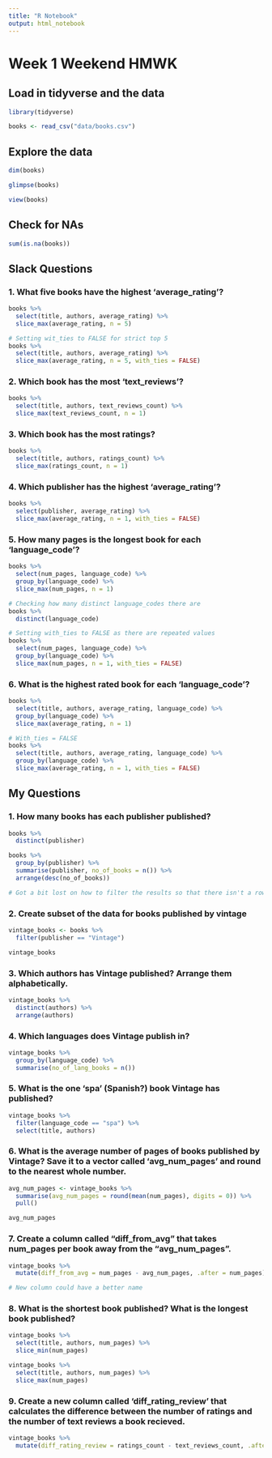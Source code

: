 ```yaml
---
title: "R Notebook"
output: html_notebook
---
```

# Week 1 Weekend HMWK 


## Load in tidyverse and the data
```r
library(tidyverse)
```

```r
books <- read_csv("data/books.csv")
```

## Explore the data

```r
dim(books)
```

```r
glimpse(books)
```

```r
view(books)
```

## Check for NAs

```r
sum(is.na(books))
```

## Slack Questions

### 1. What five books have the highest 'average_rating'?

```r
books %>% 
  select(title, authors, average_rating) %>% 
  slice_max(average_rating, n = 5)

# Setting wit_ties to FALSE for strict top 5
books %>% 
  select(title, authors, average_rating) %>% 
  slice_max(average_rating, n = 5, with_ties = FALSE)
```

### 2. Which book has the most 'text_reviews'?

```r
books %>% 
  select(title, authors, text_reviews_count) %>% 
  slice_max(text_reviews_count, n = 1)
```

### 3. Which book has the most ratings?

```r
books %>% 
  select(title, authors, ratings_count) %>% 
  slice_max(ratings_count, n = 1)
```

### 4. Which publisher has the highest 'average_rating'?

```r
books %>% 
  select(publisher, average_rating) %>% 
  slice_max(average_rating, n = 1, with_ties = FALSE)
```

### 5. How many pages is the longest book for each 'language_code'?

```r
books %>% 
  select(num_pages, language_code) %>% 
  group_by(language_code) %>% 
  slice_max(num_pages, n = 1)

# Checking how many distinct language_codes there are
books %>% 
  distinct(language_code)

# Setting with_ties to FALSE as there are repeated values
books %>% 
  select(num_pages, language_code) %>% 
  group_by(language_code) %>% 
  slice_max(num_pages, n = 1, with_ties = FALSE)
```

### 6. What is the highest rated book for each 'language_code'?

```r
books %>% 
  select(title, authors, average_rating, language_code) %>% 
  group_by(language_code) %>% 
  slice_max(average_rating, n = 1)

# With_ties = FALSE
books %>% 
  select(title, authors, average_rating, language_code) %>% 
  group_by(language_code) %>% 
  slice_max(average_rating, n = 1, with_ties = FALSE)
```



## My Questions

### 1. How many books has each publisher published?

```r
books %>% 
  distinct(publisher)
```


```r
books %>% 
  group_by(publisher) %>% 
  summarise(publisher, no_of_books = n()) %>% 
  arrange(desc(no_of_books))

# Got a bit lost on how to filter the results so that there isn't a row for each intance of publisher name 
```

### 2. Create subset of the data for books published by vintage

```r
vintage_books <- books %>% 
  filter(publisher == "Vintage")

vintage_books
```

### 3. Which authors has Vintage published? Arrange them alphabetically. 

```r
vintage_books %>% 
  distinct(authors) %>% 
  arrange(authors)
```

### 4. Which languages does Vintage publish in?

```r
vintage_books %>% 
  group_by(language_code) %>% 
  summarise(no_of_lang_books = n())
```

### 5. What is the one 'spa' (Spanish?) book Vintage has published?

```r
vintage_books %>% 
  filter(language_code == "spa") %>% 
  select(title, authors)
```

### 6. What is the average number of pages of books published by Vintage? Save it to a vector called 'avg_num_pages' and round to the nearest whole number.

```r
avg_num_pages <- vintage_books %>%
  summarise(avg_num_pages = round(mean(num_pages), digits = 0)) %>%
  pull()

avg_num_pages
```

### 7. Create a column called "diff_from_avg" that takes num_pages per book away from the "avg_num_pages".

```r
vintage_books %>% 
  mutate(diff_from_avg = num_pages - avg_num_pages, .after = num_pages)

# New column could have a better name
```


### 8. What is the shortest book published? What is the longest book published?

```r
vintage_books %>% 
  select(title, authors, num_pages) %>% 
  slice_min(num_pages)
```

```r
vintage_books %>% 
  select(title, authors, num_pages) %>% 
  slice_max(num_pages)
```

### 9. Create a new column called 'diff_rating_review' that calculates the difference between the number of ratings and the number of text reviews a book recieved. 

```r
vintage_books %>% 
  mutate(diff_rating_review = ratings_count - text_reviews_count, .after = text_reviews_count)
```

